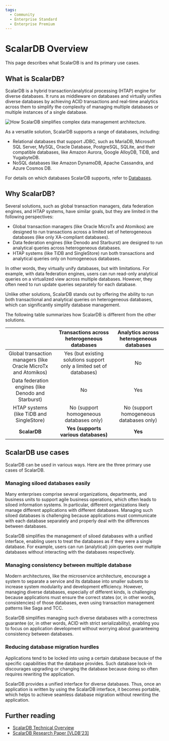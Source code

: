 ```yaml
---
tags:
  - Community
  - Enterprise Standard
  - Enterprise Premium
---
```


# ScalarDB Overview

This page describes what ScalarDB is and its primary use cases.

## What is ScalarDB?

ScalarDB is a hybrid transaction/analytical processing (HTAP) engine for diverse databases. It runs as middleware on databases and virtually unifies diverse databases by achieving ACID transactions and real-time analytics across them to simplify the complexity of managing multiple databases or multiple instances of a single database.

![How ScalarDB simplifies complex data management architecture.](images/scalardb.png)

As a versatile solution, ScalarDB supports a range of databases, including:

- Relational databases that support JDBC, such as MariaDB, Microsoft SQL Server, MySQL, Oracle Database, PostgreSQL, SQLite, and their compatible databases, like Amazon Aurora, Google AlloyDB, TiDB, and YugabyteDB.
- NoSQL databases like Amazon DynamoDB, Apache Cassandra, and Azure Cosmos DB.

For details on which databases ScalarDB supports, refer to [Databases](requirements.mdx#databases).

## Why ScalarDB?

Several solutions, such as global transaction managers, data federation engines, and HTAP systems, have similar goals, but they are limited in the following perspectives:

- Global transaction managers (like Oracle MicroTx and Atomikos) are designed to run transactions across a limited set of heterogeneous databases (like only XA-compliant databases).
- Data federation engines (like Denodo and Starburst) are designed to run analytical queries across heterogeneous databases.
- HTAP systems (like TiDB and SingleStore) run both transactions and analytical queries only on homogeneous databases.

In other words, they virtually unify databases, but with limitations. For example, with data federation engines, users can run read-only analytical queries on a virtualized view across multiple databases. However, they often need to run update queries separately for each database.

Unlike other solutions, ScalarDB stands out by offering the ability to run both transactional and analytical queries on heterogeneous databases, which can significantly simplify database management.

The following table summarizes how ScalarDB is different from the other solutions.

|                                                                |              Transactions across heterogeneous databases             | Analytics across heterogeneous databases |
| :------------------------------------------------------------: | :------------------------------------------------------------------: | :--------------------------------------: |
| Global transaction managers (like Oracle MicroTx and Atomikos) | Yes (but existing solutions support only a limited set of databases) |                    No                    |
|      Data federation engines (like Denodo and Starburst)       |                                  No                                  |                   Yes                    |
|            HTAP systems (like TiDB and SingleStore)            |                No (support homogeneous databases only)               | No (support homogeneous databases only)  |
|                         **ScalarDB**                           |                 **Yes (supports various databases)**                 |                 **Yes**                  |


## ScalarDB use cases

ScalarDB can be used in various ways. Here are the three primary use cases of ScalarDB.

### Managing siloed databases easily
Many enterprises comprise several organizations, departments, and business units to support agile business operations, which often leads to siloed information systems. In particular, different organizations likely manage different applications with different databases. Managing such siloed databases is challenging because applications must communicate with each database separately and properly deal with the differences between databases.

ScalarDB simplifies the management of siloed databases with a unified interface, enabling users to treat the databases as if they were a single database. For example, users can run (analytical) join queries over multiple databases without interacting with the databases respectively.

### Managing consistency between multiple database
Modern architectures, like the microservice architecture, encourage a system to separate a service and its database into smaller subsets to increase system modularity and development efficiency. However, managing diverse databases, especially of different kinds, is challenging because applications must ensure the correct states (or, in other words, consistencies) of those databases, even using transaction management patterns like Saga and TCC.

ScalarDB simplifies managing such diverse databases with a correctness guarantee (or, in other words, ACID with strict serializability), enabling you to focus on application development without worrying about guaranteeing consistency between databases.

### Reducing database migration hurdles

Applications tend to be locked into using a certain database because of the specific capabilities that the database provides. Such database lock-in discourages upgrading or changing the database because doing so often requires rewriting the application.

ScalarDB provides a unified interface for diverse databases. Thus, once an application is written by using the ScalarDB interface, it becomes portable, which helps to achieve seamless database migration without rewriting the application.

## Further reading

- [ScalarDB Technical Overview](https://speakerdeck.com/scalar/scalar-db-universal-transaction-manager)
- [ScalarDB Research Paper [VLDB'23]](https://dl.acm.org/doi/10.14778/3611540.3611563)
